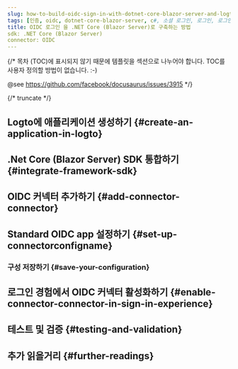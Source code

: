 ```yaml
---
slug: how-to-build-oidc-sign-in-with-dotnet-core-blazor-server-and-logto
tags: [인증, oidc, dotnet-core-blazor-server, c#, 소셜 로그인, 로그인, 로그인]
title: OIDC 로그인 을 .NET Core (Blazor Server)로 구축하는 방법
sdk: .NET Core (Blazor Server)
connector: OIDC
---
```


{/*
  목차 (TOC)에 표시되지 않기 때문에 템플릿을 섹션으로 나누어야 합니다.
  TOC를 사용자 정의할 방법이 없습니다. :-)

  @see https://github.com/facebook/docusaurus/issues/3915
*/}




{/* truncate */}

<Intro connector={connector} sdk=".NET Core (Blazor Server)" link="https://learn.microsoft.com/en-us/aspnet/core/blazor/hosting-models?view=aspnetcore-9.0#blazor-server" />

## Logto에 애플리케이션 생성하기 \{#create-an-application-in-logto}

<CreateApplication type="전통적인 웹" framework=".Net Core (Blazor Server)" />

## .Net Core (Blazor Server) SDK 통합하기 \{#integrate-framework-sdk}

<IntegrateSdk />

## OIDC 커넥터 추가하기 \{#add-connector-connector}

<AddSocialConnector connector={connector} framework=".Net Core (Blazor Server)" />

## Standard OIDC app 설정하기 \{#set-up-connectorconfigname}

<ConnectorGuide />

### 구성 저장하기 \{#save-your-configuration}

<SaveYourConfiguration connector={connector} />

## 로그인 경험에서 OIDC 커넥터 활성화하기 \{#enable-connector-connector-in-sign-in-experience}

<EnableSocialConnector connector={connector} />

## 테스트 및 검증 \{#testing-and-validation}

<TestingAndValidation connector={connector} sdk=".NET Core (Blazor Server)" />

## 추가 읽을거리 \{#further-readings}

<FurtherReadings />